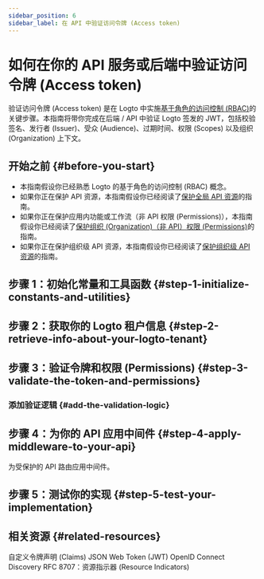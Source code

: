 ```yaml
---
sidebar_position: 6
sidebar_label: 在 API 中验证访问令牌 (Access token)
---
```




# 如何在你的 API 服务或后端中验证访问令牌 (Access token)

验证访问令牌 (Access token) 是在 Logto 中实施[基于角色的访问控制 (RBAC)](/authorization/role-based-access-control)的关键步骤。本指南将带你完成在后端 / API 中验证 Logto 签发的 JWT，包括校验签名、发行者 (Issuer)、受众 (Audience)、过期时间、权限 (Scopes) 以及组织 (Organization) 上下文。

## 开始之前 \{#before-you-start}

- 本指南假设你已经熟悉 Logto 的基于角色的访问控制 (RBAC) 概念。
- 如果你正在保护 API 资源，本指南假设你已经阅读了[保护全局 API 资源](/authorization/global-api-resources)的指南。
- 如果你正在保护应用内功能或工作流（非 API 权限 (Permissions)），本指南假设你已经阅读了[保护组织 (Organization)（非 API）权限 (Permissions)](/authorization/organization-permissions)的指南。
- 如果你正在保护组织级 API 资源，本指南假设你已经阅读了[保护组织级 API 资源](/authorization/organization-level-api-resources)的指南。

## 步骤 1：初始化常量和工具函数 \{#step-1-initialize-constants-and-utilities}

<InitConstsAndUtils />

<Tabs groupId="api-language">
  <TabItem value="node" label="Node.js">
    <NodeInit />
  </TabItem>
  <TabItem value="python" label="Python">
    <PythonInit />
  </TabItem>
  <TabItem value="go" label="Go">
    <GoInit />
  </TabItem>
  <TabItem value="java" label="Java">
    <JavaInit />
  </TabItem>
  <TabItem value="dotnet" label=".NET">
    <DotNetInit />
  </TabItem>
  <TabItem value="php" label="PHP">
    <PhpInit />
  </TabItem>
  <TabItem value="ruby" label="Ruby">
    <RubyInit />
  </TabItem>
  <TabItem value="rust" label="Rust">
    <RustInit />
  </TabItem>
</Tabs>

## 步骤 2：获取你的 Logto 租户信息 \{#step-2-retrieve-info-about-your-logto-tenant}

<RetrieveInfoAboutLogtoTenant />

## 步骤 3：验证令牌和权限 (Permissions) \{#step-3-validate-the-token-and-permissions}

<ValidateTokenAndPermissions />

### 添加验证逻辑 \{#add-the-validation-logic}

<Tabs groupId="api-language">
  <TabItem value="node" label="Node.js">
    <NodeAddValidationLogic />
  </TabItem>
  <TabItem value="python" label="Python">
    <PythonAddValidationLogic />
  </TabItem>
  <TabItem value="go" label="Go">
    <GoAddValidationLogic />
  </TabItem>
  <TabItem value="java" label="Java">
    <JavaAddValidationLogic />
  </TabItem>
  <TabItem value="dotnet" label=".NET">
    <DotNetAddValidationLogic />
  </TabItem>
  <TabItem value="php" label="PHP">
    <PhpAddValidationLogic />
  </TabItem>
  <TabItem value="ruby" label="Ruby">
    <RubyAddValidationLogic />
  </TabItem>
  <TabItem value="rust" label="Rust">
    <RustAddValidationLogic />
  </TabItem>
</Tabs>

## 步骤 4：为你的 API 应用中间件 \{#step-4-apply-middleware-to-your-api}

为受保护的 API 路由应用中间件。

<Tabs groupId="api-language">
  <TabItem value="node" label="Node.js">
    <NodeApplyMiddleware />
  </TabItem>
  <TabItem value="python" label="Python">
    <PythonApplyMiddleware />
  </TabItem>
  <TabItem value="go" label="Go">
    <GoApplyMiddleware />
  </TabItem>
  <TabItem value="java" label="Java">
    <JavaApplyMiddleware />
  </TabItem>
  <TabItem value="dotnet" label=".NET">
    <DotNetApplyMiddleware />
  </TabItem>
  <TabItem value="php" label="PHP">
    <PhpApplyMiddleware />
  </TabItem>
  <TabItem value="ruby" label="Ruby">
    <RubyApplyMiddleware />
  </TabItem>
  <TabItem value="rust" label="Rust">
    <RustApplyMiddleware />
  </TabItem>
</Tabs>

## 步骤 5：测试你的实现 \{#step-5-test-your-implementation}

<TestYourImplementation />

## 相关资源 \{#related-resources}

<Url href="/developers/custom-token-claims">自定义令牌声明 (Claims)</Url>
<Url href="https://auth.wiki/jwt">JSON Web Token (JWT)</Url>
<Url href="https://openid.net/specs/openid-connect-discovery-1_0.html">
  OpenID Connect Discovery
</Url>
<Url href="https://www.rfc-editor.org/rfc/rfc8707.html">
  RFC 8707：资源指示器 (Resource Indicators)
</Url>
